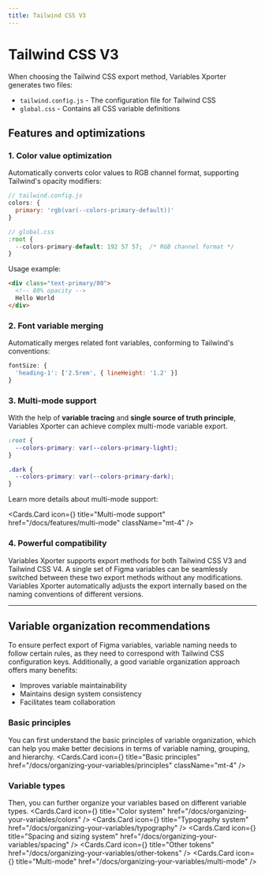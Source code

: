 ```yaml
---
title: Tailwind CSS V3
---
```



# Tailwind CSS V3

When choosing the Tailwind CSS export method, Variables Xporter generates two files:

- `tailwind.config.js` - The configuration file for Tailwind CSS
- `global.css` - Contains all CSS variable definitions

## Features and optimizations

### 1. Color value optimization

Automatically converts color values to RGB channel format, supporting Tailwind's opacity modifiers:

```js
// tailwind.config.js
colors: {
  primary: 'rgb(var(--colors-primary-default))'
}

// global.css
:root {
  --colors-primary-default: 192 57 57;  /* RGB channel format */
}
```

Usage example:

```html
<div class="text-primary/80">
  <!-- 80% opacity -->
  Hello World
</div>
```

### 2. Font variable merging

Automatically merges related font variables, conforming to Tailwind's conventions:

```js
fontSize: {
  'heading-1': ['2.5rem', { lineHeight: '1.2' }]
}
```

### 3. Multi-mode support

With the help of **variable tracing** and **single source of truth principle**, Variables Xporter can achieve complex multi-mode variable export.

```css
:root {
  --colors-primary: var(--colors-primary-light);
}

.dark {
  --colors-primary: var(--colors-primary-dark);
}
```

Learn more details about multi-mode support:

  <Cards.Card
    icon={<Columns3/>}
    title="Multi-mode support"
    href="/docs/features/multi-mode"
    className="mt-4"
  />

### 4. Powerful compatibility

Variables Xporter supports export methods for both Tailwind CSS V3 and Tailwind CSS V4. A single set of Figma variables can be seamlessly switched between these two export methods without any modifications. Variables Xporter automatically adjusts the export internally based on the naming conventions of different versions.

---

## Variable organization recommendations

To ensure perfect export of Figma variables, variable naming needs to follow certain rules, as they need to correspond with Tailwind CSS configuration keys. Additionally, a good variable organization approach offers many benefits:

- Improves variable maintainability
- Maintains design system consistency
- Facilitates team collaboration

### Basic principles

You can first understand the basic principles of variable organization, which can help you make better decisions in terms of variable naming, grouping, and hierarchy.
  <Cards.Card
    icon={<BookOpenCheck />}
    title="Basic principles"
    href="/docs/organizing-your-variables/principles"
    className="mt-4"
  />

### Variable types

Then, you can further organize your variables based on different variable types.
<Cards>
  <Cards.Card
    icon={<Palette />}
    title="Color system"
    href="/docs/organizing-your-variables/colors"
  />
  <Cards.Card
    icon={<Type />}
    title="Typography system"
    href="/docs/organizing-your-variables/typography"
  />
  <Cards.Card
    icon={<Ruler />}
    title="Spacing and sizing system"
    href="/docs/organizing-your-variables/spacing"
  />
  <Cards.Card
    icon={<Box/>}
    title="Other tokens"
    href="/docs/organizing-your-variables/other-tokens"
  />
  <Cards.Card
    icon={<Columns3 />}
    title="Multi-mode"
    href="/docs/organizing-your-variables/multi-mode"
  />
</Cards>
